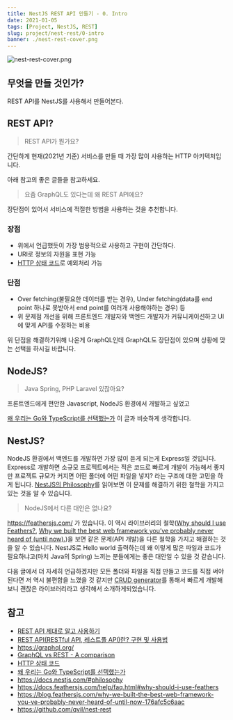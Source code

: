 ```yaml
---
title: NestJS REST API 만들기 - 0. Intro
date: 2021-01-05
tags: [Project, NestJS, REST]
slug: project/nest-rest/0-intro
banner: ./nest-rest-cover.png
---
```


![nest-rest-cover.png](./nest-rest-cover.png)

## 무엇을 만들 것인가?

REST API를 NestJS를 사용해서 만들어본다.

## REST API?

> REST API가 뭔가요?

간단하게 현재(2021년 기준) 서비스를 만들 때 가장 많이 사용하는 HTTP 아키텍처입니다.

아래 참고의 좋은 글들을 참고하세요.

> 요즘 GraphQL도 있다는데 왜 REST API에요?

장단점이 있어서 서비스에 적절한 방법을 사용하는 것을 추천합니다.

### 장점

- 위에서 언급했듯이 가장 범용적으로 사용하고 구현이 간단하다.
- URI로 정보의 자원을 표현 가능
- [HTTP 상태 코드](https://developer.mozilla.org/ko/docs/Web/HTTP/Status)로 예외처리 가능

### 단점

- Over fetching(불필요한 데이터를 받는 경우), Under fetching(data를 end point 하나로 못받아서 end point를 여러개 사용해야하는 경우) 등
- 위 문제점 개선을 위해 프론트엔드 개발자와 백엔드 개발자가 커뮤니케이션하고 UI에 맞게 API를 수정하는 비용

위 단점을 해결하기위해 나온게 GraphQL인데 GraphQL도 장단점이 있으며 상황에 맞는 선택을 하시길 바랍니다.

## NodeJS?

> Java Spring, PHP Laravel 있잖아요?

프론트엔드에게 편안한 Javascript, NodeJS 환경에서 개발하고 싶었고

[왜 우리는 Go와 TypeScript를 선택했는가](https://medium.com/daangn/%EC%99%9C-%EC%9A%B0%EB%A6%AC%EB%8A%94-go%EC%99%80-typescript%EB%A5%BC-%EC%84%A0%ED%83%9D%ED%96%88%EB%8A%94%EA%B0%80-3c08a4cf7ca8) 이 글과 비슷하게 생각합니다.

## NestJS?

NodeJS 환경에서 백엔드를 개발하면 가장 많이 듣게 되는게 Express일 것입니다. Express로 개발하면 소규모 프로젝트에서는 적은 코드로 빠르게 개발이 가능해서 좋지만 프로젝트 규모가 커지면 어떤 폴더에 어떤 파일을 넣지? 라는 구조에 대한 고민을 하게 됩니다. [NestJS의 Philosophy](https://docs.nestjs.com/#philosophy)를 읽어보면 이 문제를 해결하기 위한 철학을 가지고 있는 것을 알 수 있습니다.

> NodeJS에서 다른 대안은 없나요?

https://feathersjs.com/ 가 있습니다. 이 역시 라이브러리의 철학([Why should I use Feathers?](https://docs.feathersjs.com/help/faq.html#why-should-i-use-feathers), [Why we built the best web framework you’ve probably never heard of (until now).](https://blog.feathersjs.com/why-we-built-the-best-web-framework-you-ve-probably-never-heard-of-until-now-176afc5c6aac))을 보면 같은 문제(API 개발)을 다른 철학을 가지고 해결하는 것을 알 수 있습니다. NestJS로 Hello world 출력하는데 왜 이렇게 많은 파일과 코드가 필요하냐고(마치 Java의 Spring) 느끼는 분들에게는 좋은 대안일 수 있을 것 같습니다.

다음 글에서 더 자세히 언급하겠지만 모든 폴더와 파일을 직접 만들고 코드를 직접 써야된다면 저 역시 불편함을 느꼈을 것 같지만 [CRUD generator](https://docs.nestjs.com/recipes/crud-generator#crud-generator)를 통해서 빠르게 개발해보니 괜찮은 라이브러리라고 생각해서 소개하게되었습니다.

## 참고

- [REST API 제대로 알고 사용하기](https://meetup.toast.com/posts/92)
- [REST API(RESTful API, 레스트풀 API)란? 구현 및 사용법](https://www.redhat.com/ko/topics/api/what-is-a-rest-api)
- https://graphql.org/
- [GraphQL vs REST - A comparison](https://www.howtographql.com/basics/1-graphql-is-the-better-rest/)
- [HTTP 상태 코드](https://developer.mozilla.org/ko/docs/Web/HTTP/Status)
- [왜 우리는 Go와 TypeScript를 선택했는가](https://medium.com/daangn/%EC%99%9C-%EC%9A%B0%EB%A6%AC%EB%8A%94-go%EC%99%80-typescript%EB%A5%BC-%EC%84%A0%ED%83%9D%ED%96%88%EB%8A%94%EA%B0%80-3c08a4cf7ca8)
- https://docs.nestjs.com/#philosophy
- https://docs.feathersjs.com/help/faq.html#why-should-i-use-feathers
- https://blog.feathersjs.com/why-we-built-the-best-web-framework-you-ve-probably-never-heard-of-until-now-176afc5c6aac
- https://github.com/qvil/nest-rest
